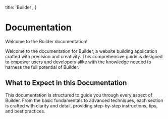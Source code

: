   title: 'Builder',
}

# Documentation

<Subheading>Welcome to the Builder documentation!</Subheading>

<Divider />

Welcome to the documentation for Builder, a website building application crafted with precision and creativity. This comprehensive guide is designed to empower users and developers alike with the knowledge needed to harness the full potential of Builder.

## What to Expect in this Documentation

This documentation is structured to guide you through every aspect of Builder. From the basic fundamentals to advanced techniques, each section is crafted with clarity and detail, providing step-by-step instructions, tips, and best practices.
